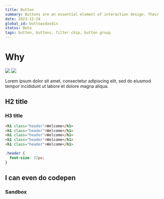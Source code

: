 ```yaml
---
title: Button
summary: Buttons are an essential element of interaction design. Their primary role is to help people take actions quickly.
date: 2023-12-24
global_id: buttoasdasdin
status: Beta
tags: button, buttons, filter chip, button group
---
```


# Why

<Image src="/content/button/image-light.png"  />

<Image src="/content/button/image-light.png" dark="/content/button/image-dark.png" />

Lorem ipsum dolor sit amet, consectetur adipiscing elit, sed do eiusmod tempor incididunt ut labore et dolore magna aliqua.

## H2 title

<Figma />

### H3 title

```html title="index.html"
<h1 class="header">Welcome</h1>
<h1 class="header">Welcome</h1>
<h1 class="header">Welcome</h1>
<h1 class="header">Welcome</h1>
<h1 class="header">Welcome</h1>
```

```css title="index.css"
.header {
  font-size: 32px;
}
```

## I can even do codepen

<Pen />

### Sandbox

<Sandbox />
